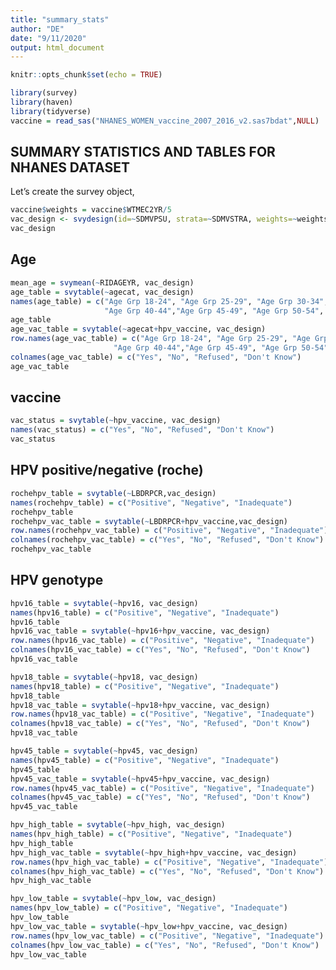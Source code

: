 ```yaml
---
title: "summary_stats"
author: "DE"
date: "9/11/2020"
output: html_document
---
```


```r
knitr::opts_chunk$set(echo = TRUE)
```

```r
library(survey)
library(haven)
library(tidyverse)
vaccine = read_sas("NHANES_WOMEN_vaccine_2007_2016_v2.sas7bdat",NULL)
```
## SUMMARY STATISTICS AND TABLES FOR NHANES DATASET

Let's create the survey object,

```r
vaccine$weights = vaccine$WTMEC2YR/5
vac_design <- svydesign(id=~SDMVPSU, strata=~SDMVSTRA, weights=~weights, data=vaccine, nest=TRUE)
vac_design
```

## Age


```r
mean_age = svymean(~RIDAGEYR, vac_design)
age_table = svytable(~agecat, vac_design)
names(age_table) = c("Age Grp 18-24", "Age Grp 25-29", "Age Grp 30-34", "Age Grp 35-39", 
                     "Age Grp 40-44","Age Grp 45-49", "Age Grp 50-54", "Age Grp 55-59")
age_table
age_vac_table = svytable(~agecat+hpv_vaccine, vac_design)
row.names(age_vac_table) = c("Age Grp 18-24", "Age Grp 25-29", "Age Grp 30-34", "Age Grp 35-39", 
                       "Age Grp 40-44","Age Grp 45-49", "Age Grp 50-54", "Age Grp 55-59")
colnames(age_vac_table) = c("Yes", "No", "Refused", "Don't Know")
age_vac_table

```


## vaccine


```r
vac_status = svytable(~hpv_vaccine, vac_design)
names(vac_status) = c("Yes", "No", "Refused", "Don't Know")
vac_status

```

## HPV positive/negative (roche)


```r
rochehpv_table = svytable(~LBDRPCR,vac_design)
names(rochehpv_table) = c("Positive", "Negative", "Inadequate")
rochehpv_table
rochehpv_vac_table = svytable(~LBDRPCR+hpv_vaccine,vac_design)
row.names(rochehpv_vac_table) = c("Positive", "Negative", "Inadequate")
colnames(rochehpv_vac_table) = c("Yes", "No", "Refused", "Don't Know")
rochehpv_vac_table
```

## HPV genotype


```r
hpv16_table = svytable(~hpv16, vac_design)
names(hpv16_table) = c("Positive", "Negative", "Inadequate")
hpv16_table
hpv16_vac_table = svytable(~hpv16+hpv_vaccine, vac_design)
row.names(hpv16_vac_table) = c("Positive", "Negative", "Inadequate")
colnames(hpv16_vac_table) = c("Yes", "No", "Refused", "Don't Know")
hpv16_vac_table

hpv18_table = svytable(~hpv18, vac_design)
names(hpv18_table) = c("Positive", "Negative", "Inadequate")
hpv18_table
hpv18_vac_table = svytable(~hpv18+hpv_vaccine, vac_design)
row.names(hpv18_vac_table) = c("Positive", "Negative", "Inadequate")
colnames(hpv18_vac_table) = c("Yes", "No", "Refused", "Don't Know")
hpv18_vac_table

hpv45_table = svytable(~hpv45, vac_design)
names(hpv45_table) = c("Positive", "Negative", "Inadequate")
hpv45_table
hpv45_vac_table = svytable(~hpv45+hpv_vaccine, vac_design)
row.names(hpv45_vac_table) = c("Positive", "Negative", "Inadequate")
colnames(hpv45_vac_table) = c("Yes", "No", "Refused", "Don't Know")
hpv45_vac_table

hpv_high_table = svytable(~hpv_high, vac_design)
names(hpv_high_table) = c("Positive", "Negative", "Inadequate")
hpv_high_table
hpv_high_vac_table = svytable(~hpv_high+hpv_vaccine, vac_design)
row.names(hpv_high_vac_table) = c("Positive", "Negative", "Inadequate")
colnames(hpv_high_vac_table) = c("Yes", "No", "Refused", "Don't Know")
hpv_high_vac_table

hpv_low_table = svytable(~hpv_low, vac_design)
names(hpv_low_table) = c("Positive", "Negative", "Inadequate")
hpv_low_table
hpv_low_vac_table = svytable(~hpv_low+hpv_vaccine, vac_design)
row.names(hpv_low_vac_table) = c("Positive", "Negative", "Inadequate")
colnames(hpv_low_vac_table) = c("Yes", "No", "Refused", "Don't Know")
hpv_low_vac_table
```